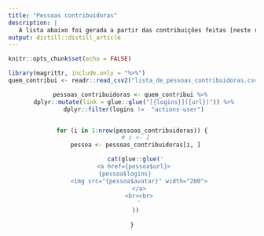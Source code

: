 ```yaml
---
title: "Pessoas contribuidoras"
description: |
   A lista abaixo foi gerada a partir das contribuições feitas [neste repositório](https://github.com/beatrizmilz/materiais_estudo_R).
output: distill::distill_article
---
```


```r
knitr::opts_chunk$set(echo = FALSE)
```

```r
library(magrittr, include.only = "%>%")
quem_contribui <- readr::read_csv2("lista_de_pessoas_contribuidoras.csv")
```

<center>
```r
pessoas_contribuidoras <- quem_contribui %>% 
  dplyr::mutate(link = glue::glue("[{logins}]({url})")) %>% 
  dplyr::filter(logins !=  "actions-user") 


for (i in 1:nrow(pessoas_contribuidoras)) {
  # i <- 1
  pessoa <- pessoas_contribuidoras[i, ]

  cat(glue::glue('
     <a href={pessoa$url}>    
    {pessoa$logins}        
    <img src="{pessoa$avatar}" width="200">
    </a>
    <br><br>
    '
  ))
  
}
```
</center>
